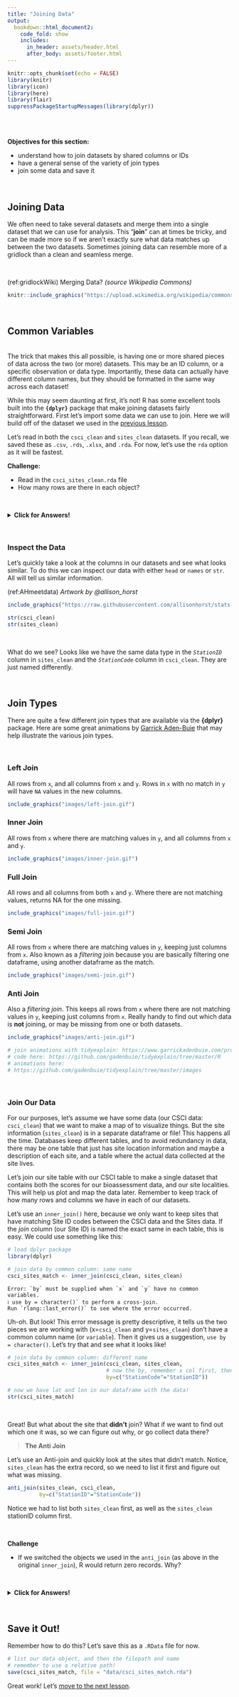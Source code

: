 ```yaml
---
title: "Joining Data"
output: 
  bookdown::html_document2:
    code_fold: show
    includes:
      in_header: assets/header.html
      after_body: assets/footer.html
---
```


```r

knitr::opts_chunk$set(echo = FALSE)
library(knitr)
library(icon)
library(here)
library(flair)
suppressPackageStartupMessages(library(dplyr))

```

<style>
  .title{
    display: none;
  }
</style>

<br>
<br>

:::obj

 **Objectives for this section:**
 
 - understand how to join datasets by shared columns or IDs
 - have a general sense of the variety of join types
 - join some data and save it
 
:::

<br>

## Joining Data

We often need to take several datasets and merge them into a single dataset that we can use for analysis. This "**join**" can at times be tricky, and can be made more so if we aren't exactly sure what data matches up between the two datasets. Sometimes joining data can resemble more of a gridlock than a clean and seamless merge.

<br>

(ref:gridlockWiki) Merging Data? *(source Wikipedia Commons)*

<center>
```r

knitr::include_graphics("https://upload.wikimedia.org/wikipedia/commons/8/82/New_York_City_Gridlock.jpg")

```
</center>
<br>

## Common Variables

<br>
The trick that makes this all possible, is having one or more shared pieces of data across the two (or more) datasets. This may be an ID column, or a specific observation or data type. Importantly, these data can actually have different column names, but they should be formatted in the same way across each dataset! 

While this may seem daunting at first, it's not! R has some excellent tools built into the **`{dplyr}`** package that make joining datasets fairly straightforward. First let's import some data we can use to join. Here we will build off of the dataset we used in the [previous lesson](m2_1_working_w_xls.html). 

Let's read in both the `csci_clean` and `sites_clean` datasets. If you recall, we saved these as `.csv`, `.rds`, `.xlsx`, and `.rda`. For now, let's use the `rda` option as it will be fastest.

:::challenge

**Challenge:**

 - Read in the `csci_sites_clean.rda` file
 - How many rows are there in each object?
 
:::

<br>

<details>
  <summary class="challenge-ans-title">**Click for Answers!**</summary>
  <div class="challenge-ans-body">

```r

load("data/csci_sites_clean.rda")

nrow(csci_clean) # gives just the number of rows
nrow(sites_clean) # gives just the number of rows

```

  </div>
</details> 

<br>

### **Inspect the Data**

Let's quickly take a look at the columns in our datasets and see what looks similar. To do this we can inspect our data with either `head` or `names` or `str`. All will tell us similar information.

(ref:AHmeetdata) *Artwork by @allison_horst*


```r

include_graphics("https://raw.githubusercontent.com/allisonhorst/stats-illustrations/master/make-your-own-stats-cartoons/ex_2.png")

```


```r

str(csci_clean)
str(sites_clean)

```

<br> 

What do we see? Looks like we have the same data type in the *`StationID`* column in `sites_clean` and the *`StationCode`* column in `csci_clean`. They are just named differently.

<br>

## Join Types

There are quite a few different join types that are available via the **{dplyr}** package. Here are some great animations by [Garrick Aden-Buie](https://www.garrickadenbuie.com/project/tidyexplain/#usage) that may help illustrate the various join types. 

<br>

### **Left Join**

All rows from `x`, and all columns from `x` and `y`. Rows in `x` with no match in `y` will have `NA` values in the new columns.

```r

include_graphics("images/left-join.gif")

```


### **Inner Join**

All rows from `x` where there are matching values in `y`, and all columns from `x` and `y`.

```r

include_graphics("images/inner-join.gif")

```


### **Full Join**

All rows and all columns from both `x` and `y`. Where there are not matching values, returns NA for the one missing.

```r

include_graphics("images/full-join.gif")

```

### **Semi Join**

All rows from `x` where there are matching values in `y`, keeping just columns from `x`. Also known as a *filtering* join because you are basically filtering one dataframe, using another dataframe as the match.

```r

include_graphics("images/semi-join.gif")

```


### **Anti Join**

Also a *filtering join*. This keeps all rows from `x` where there are not matching values in `y`, keeping just columns from `x`. Really handy to find out which data is **not** joining, or may be missing from one or both datasets.

```r

include_graphics("images/anti-join.gif")

```



```r
# join animations with tidyexplain: https://www.garrickadenbuie.com/project/tidyexplain/
# code here: https://github.com/gadenbuie/tidyexplain/tree/master/R
# animations here:
# https://github.com/gadenbuie/tidyexplain/tree/master/images

```

<br>

### **Join Our Data**

For our purposes, let's assume we have some data (our CSCI data: `csci_clean`) that we want to make a map of to visualize things. But the site information (`sites_clean`) is in a separate dataframe or file! This happens all the time. Databases keep different tables, and to avoid redundancy in data, there may be one table that just has site location information and maybe a description of each site, and a table where the actual data collected at the site lives. 

Let's join our site table with our CSCI table to make a single dataset that contains both the scores for our bioassessment data, and our site localities. This will help us plot and map the data later. Remember to keep track of how many rows and columns we have in each of our datasets.

Let's use an `inner_join()` here, because we only want to keep sites that have matching Site ID codes between the CSCI data and the Sites data. If the *join* column (our Site ID) is named the exact same in each table, this is easy. We could use something like this:

```r

# load dplyr package
library(dplyr)

# join data by common column: same name
csci_sites_match <- inner_join(csci_clean, sites_clean)

```
    
```
Error: `by` must be supplied when `x` and `y` have no common variables.
ℹ use by = character()` to perform a cross-join.
Run `rlang::last_error()` to see where the error occurred.
```

Uh-oh. But look! This error message is pretty descriptive, it tells us the two pieces we are working with (x=`csci_clean` and y=`sites_clean`) don't have a common column name (or `variable`). Then it gives us a suggestion, `use by = character()`. Let's try that and see what it looks like!

```r

# join data by common column: different name
csci_sites_match <- inner_join(csci_clean, sites_clean,
                               # now the by, remember x col first, then y
                               by=c("StationCode"="StationID"))

# now we have lat and lon in our dataframe with the data!
str(csci_sites_match)

```

<br>

Great! But what about the site that **didn't** join? What if we want to find out which one it was, so we can figure out why, or go collect data there?
<br>

 > **The Anti Join**

Let's use an Anti-join and quickly look at the sites that didn't match. Notice, `sites_clean` has the extra record, so we need to list it first and figure out what was missing. 

```r

anti_join(sites_clean, csci_clean,
          by=c("StationID"="StationCode"))

```


Notice we had to list both `sites_clean` first, as well as the `sites_clean` stationID column first. 

<br>

:::challenge

**Challenge**

 - If we switched the objects we used in the `anti_join` (as above in the original `inner_join`), R would return zero records. Why? 

:::

<br>

<details>
  <summary class="challenge-ans-title">**Click for Answers!**</summary>
  <div class="challenge-ans-body">
  
  Because the `csci_clean` has `1612` records, and the `sites_clean` has `1613` records, and *all* the csci records joined when we used the `inner_join`, there are no records in `csci_clean` that didn't join with the `sites_clean`. So R will return zero records!
  
  </div>
</details>

<br>

## Save it Out!

Remember how to do this? Let's save this as a `.RData` file for now.

```r

# list our data object, and then the filepath and name
# remember to use a relative path!
save(csci_sites_match, file = "data/csci_sites_match.rda")

```


Great work! Let's [move to the next lesson](m2_3_using_sf.html).